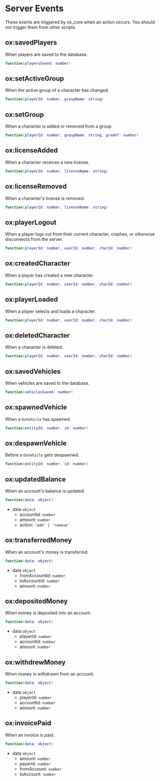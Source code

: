 
# Server Events

<Callout type="warning">
These events are triggered by ox_core when an action occurs. You should not trigger them from other scripts.
</Callout>

## ox:savedPlayers

When players are saved to the database.

```lua
function(playersSaved: number)
```

## ox:setActiveGroup

When the active group of a character has changed.

```lua
function(playerId: number, groupName: string)
```

## ox:setGroup

When a character is added or removed from a group.

```lua
function(playerId: number, groupName: string, grade?: number)
```

## ox:licenseAdded

When a character receives a new license.

```lua
function(playerId: number, licenseName: string)
```

## ox:licenseRemoved

When a character's license is removed.

```lua
function(playerId: number, licenseName: string)
```

## ox:playerLogout

When a player logs out from their current character, crashes, or otherwise disconnects from the server.

```lua
function(playerId: number, userId: number, charId: number)
```

## ox:createdCharacter

When a player has created a new character.

```lua
function(playerId: number, userId: number, charId: number)
```

## ox:playerLoaded

When a player selects and loads a character.

```lua
function(playerId: number, userId: number, charId: number)
```

## ox:deletedCharacter

When a character is deleted.

```lua
function(playerId: number, userId: number, charId: number)
```

## ox:savedVehicles

When vehicles are saved to the database.

```lua
function(vehiclesSaved: number)
```

## ox:spawnedVehicle

When a `OxVehicle` has spawned.

```lua
function(entityId: number, id: number)
```

## ox:despawnVehicle

Before a `OxVehicle` gets despawned.

```lua
function(entityId: number, id: number)
```

## ox:updatedBalance

When an account's balance is updated.

```lua
function(data: object)
```
* data `object`
  * accountId: `number`
  * amount: `number`
  * action: `'add' | 'remove'`


## ox:transferredMoney

When an account's money is transferred.

```lua
function(data: object)
```
* data `object`
  * fromAccountId: `number`
  * toAccountId: `number`
  * amount: `number`

## ox:depositedMoney

When money is deposited into an account.

```lua
function(data: object)
```
* data `object`
  * playerId: `number`
  * accountId: `number`
  * amount: `number`

## ox:withdrewMoney

When money is withdrawn from an account.

```lua
function(data: object)
```
* data `object`
  * playerId: `number`
  * accountId: `number`
  * amount: `number`

## ox:invoicePaid

When an invoice is paid.

```lua
function(data: object)
```
* data `object`
  * amount: `number`
  * payerId: `number`
  * fromAccount: `number`
  * toAccount: `number`